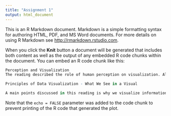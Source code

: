 ```yaml
---
title: "Assignment 1"
output: html_document
---
```


This is an R Markdown document. Markdown is a simple formatting syntax for authoring HTML, PDF, and MS Word documents. For more details on using R Markdown see <http://rmarkdown.rstudio.com>.

When you click the **Knit** button a document will be generated that includes both content as well as the output of any embedded R code chunks within the document. You can embed an R code chunk like this:

```r
Perception and Visualization
The reading described the role of human perception on visualization. Although, attention plays a critical role in what we see researchers focused on examining detection. Mainly because they found that detection seemed to proceed focused attention. This phenomenon is described by preattentive processing theory. Preattentive processing is the ability of the low-level human visual system to rapidly identify certain basic visual properties. Several visual features that have been identified as preattentive attributes which include: target detection, boundary detection, region tracking, and counting/estimation .There were four preattentive processing theories discussed in the reading. The first theory examined was the Feature Integration Theory, which offers a general hypothesis that aims to explain how preattentive processing occurs. Second, the Texton Theory was examined. This theory proved essential for understanding what individual "see" in an image. He suggested that the early visual system detects a group of features called textons. The third theory was the Similarity Theory. This theory proposed a three-step theory of visual selection. Lastly, the Guided Search Theory which focused on developing an activation map based on both bottom-up and top-down information that occurs during a visual search. Overall, a number of studies on the use of perception in visualization were described. This reading showed that it is essential to further understand perception because perception can significantly improve both the quality and the quantity of information. 

Principles of Data Visualization - What We See in a Visual

A main points discussed in this reading is why we visualize information, why it is essential, goals of data visualization, and the building blocks of a visual. First, we visualize to meet a very basic need - to tell a story. A visual is essential because it can communicate more information and is more effective than tables for presenting data. A goal of a visual can be to explain. A visual can explain data that can be used to solve specific problems. In addition, a visual can be used to explore. Specifically, a visual can be used to explore large data sets in order to gain a better understanding. This type of visualization can help pose new questions. In addition, it has become more popular because the rise of big data. In the reading, gestalt principles were described. Gestalt principles explain how our mind organizes different elements into groups. Further, this principle can be applied to highlight important patterns in a visual. Lastly, preattentive attributes were discussed. Preattentive attributes are the basic building blocks of visualization, and are identified by us almost immediately. Also, they lead us to spot patterns in a visual. The preattentive attributes discussed were Spatial position, Size / Area, Hue / Color, and Intensity.


```

Note that the `echo = FALSE` parameter was added to the code chunk to prevent printing of the R code that generated the plot.
